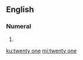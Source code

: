{{also|twentyone|twenty-one}}
==English==

===Numeral===
{{head|en|numeral}}

# {{alternative spelling of|twenty-one|lang=en}}

[[ku:twenty one]]
[[mi:twenty one]]